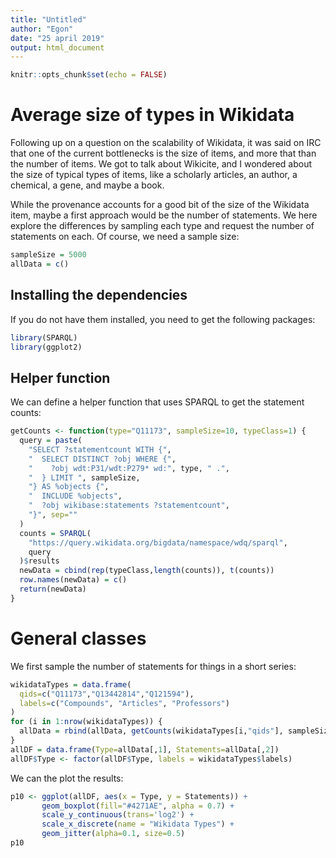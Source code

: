 ```yaml
---
title: "Untitled"
author: "Egon"
date: "25 april 2019"
output: html_document
---
```


```r
knitr::opts_chunk$set(echo = FALSE)
```

# Average size of types in Wikidata

Following up on a question on the scalability of Wikidata, it was said on IRC that one of the
current bottlenecks is the size of items, and more that than the number of items. We got to
talk about Wikicite, and I wondered about the size of typical types of items, like a scholarly
articles, an author, a chemical, a gene, and maybe a book.

While the provenance accounts for a good bit of the size of the Wikidata item, maybe a first
approach would be the number of statements. We here explore the differences by sampling each
type and request the number of statements on each. Of course, we need a sample size:

```r
sampleSize = 5000
allData = c()
```

## Installing the dependencies

If you do not have them installed, you need to get the following packages:

```r
library(SPARQL)
library(ggplot2)
```

## Helper function

We can define a helper function that uses SPARQL to get the statement counts:

```r
getCounts <- function(type="Q11173", sampleSize=10, typeClass=1) {
  query = paste(
    "SELECT ?statementcount WITH {",
    "  SELECT DISTINCT ?obj WHERE {",
    "    ?obj wdt:P31/wdt:P279* wd:", type, " .",
    "  } LIMIT ", sampleSize,
    "} AS %objects {",
    "  INCLUDE %objects",
    "  ?obj wikibase:statements ?statementcount",
    "}", sep=""
  )
  counts = SPARQL(
    "https://query.wikidata.org/bigdata/namespace/wdq/sparql",
    query
  )$results
  newData = cbind(rep(typeClass,length(counts)), t(counts))
  row.names(newData) = c()
  return(newData)
}
```

# General classes

We first sample the number of statements for things in a short series:

```r
wikidataTypes = data.frame(
  qids=c("Q11173","Q13442814","Q121594"),
  labels=c("Compounds", "Articles", "Professors")
)
for (i in 1:nrow(wikidataTypes)) {
  allData = rbind(allData, getCounts(wikidataTypes[i,"qids"], sampleSize, typeClass=i))
}
allDF = data.frame(Type=allData[,1], Statements=allData[,2])
allDF$Type <- factor(allDF$Type, labels = wikidataTypes$labels)
```

We can the plot the results:

```r
p10 <- ggplot(allDF, aes(x = Type, y = Statements)) +
       geom_boxplot(fill="#4271AE", alpha = 0.7) +
       scale_y_continuous(trans='log2') +
       scale_x_discrete(name = "Wikidata Types") +
       geom_jitter(alpha=0.1, size=0.5)
p10
```
